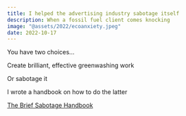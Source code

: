```yaml
---
title: I helped the advertising industry sabotage itself
description: When a fossil fuel client comes knocking
image: "@assets/2022/ecoanxiety.jpeg"
date: 2022-10-17
---
```


<Vimeo id="776233549" />

You have two choices…

Create brilliant, effective greenwashing work

Or sabotage it

I wrote a handbook on how to do the latter

[The Brief Sabotage Handbook](/blog/briefsabotage.pdf)
